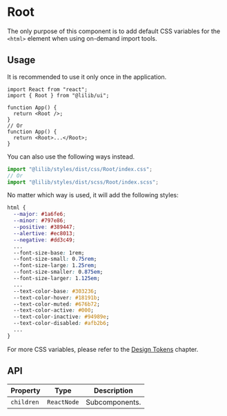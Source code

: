 
<Meta title="Configs/Root" />

# Root

The only purpose of this component is to add default CSS variables for the `<html>` element when using on-demand import tools.

## Usage

It is recommended to use it only once in the application.

```tsx
import React from "react";
import { Root } from "@lilib/ui";

function App() {
  return <Root />;
}
// Or
function App() {
  return <Root>...</Root>;
}
```

You can also use the following ways instead.

```ts
import "@lilib/styles/dist/css/Root/index.css";
// Or
import "@lilib/styles/dist/scss/Root/index.scss";
```

No matter which way is used, it will add the following styles:

```css
html {
  --major: #1a6fe6;
  --minor: #797e86;
  --positive: #389447;
  --alertive: #ec8013;
  --negative: #dd3c49;
  ...
  --font-size-base: 1rem;
  --font-size-small: 0.75rem;
  --font-size-large: 1.25rem;
  --font-size-smaller: 0.875em;
  --font-size-larger: 1.125em;
  ...
  --text-color-base: #303236;
  --text-color-hover: #18191b;
  --text-color-muted: #676b72;
  --text-color-active: #000;
  --text-color-inactive: #94989e;
  --text-color-disabled: #afb2b6;
  ...
}
```

For more CSS variables, please refer to the [Design Tokens](?path=/story/designs-tokens--page) chapter.

## API

| Property   | Type        | Description    |
| ---------- | ----------- | -------------- |
| `children` | `ReactNode` | Subcomponents. |
